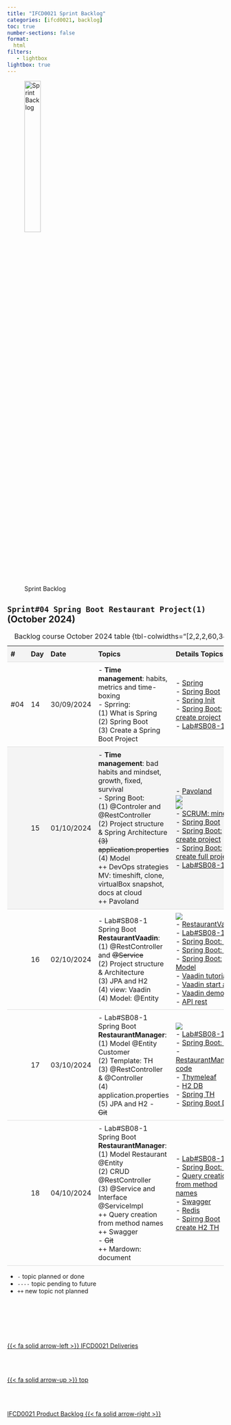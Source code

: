```yaml
---
title: "IFCD0021 Sprint Backlog"
categories: [ifcd0021, backlog]
toc: true
number-sections: false
format:
  html
filters:
   - lightbox
lightbox: true
---
```


<style>

.heatMap th { background:  #f4f4f4;}
tr:nth-child(2) {background-color: #f4f4f4;}

th, td {
  padding: 8px;
  text-align: left;
  border-bottom: 1px solid #ddd;
}

tr:hover {background-color:  #f4f4f4;}

</style>

![Sprint Backlog](/images/home/backlog.jpg){width="30%"}

<div class="heatMap">

::: {.column-page-right}


##  ``Sprint#04 Spring Boot Restaurant Project(1)`` (October 2024)

| # | Day | Date | Topics |  Details Topics |
| -- | -- | -- | -- | -- |
|  #04 | 14 | 30/09/2024 |  -  **Time management**: habits, metrics and time-boxing</br>  - Sprring: </br>   (1) What is Spring  </br>  (2)  Spring Boot </br>  (3)  Create a Spring Boot Project  | - [Spring](/spring/spring-basics.qmd){.external target='_blank'} </br>   - [Spring Boot](/springboot/boot-what-basics.qmd){.external target='_blank'} </br>  - [Spring Init](https://start.spring.io/){.external target='_blank'}  </br> - [Spring Boot: create project](/springboot/boot-what-create.qmd){.external target='_blank'} </BR>- [Lab#SB08-1](/springboot/sblab8-1.qmd){.external target='_blank'}   |
|   | 15 | 01/10/2024 |   -  **Time management**: bad habits and mindset, growth, fixed, survival </br>  - Spring Boot: </br>  (1)  @Controler and @RestController </br>   (2)  Project structure & Spring Architecture  </br>  <s>(3)  application.properties </s>  </br>  (4)  Model  </br>  ++ DevOps strategies MV: timeshift, clone, virtualBox snapshot, docs at cloud </br>   ++ Pavoland | - [Pavoland](//scrum/scrum-week1.qmd#lindy-effect--turkey-parable){.external target='_blank'}</br> ![](/images/ifcd0021-24/-6041841713917576099_121.jpg){.lightbox} </br> ![](/images/scrum/cycle-survial.PNG){.lightbox} </br> - [SCRUM: mindset](/scrum/scrum-week5.qmd){.external target='_blank'} </br> - [Spring Boot](/springboot/boot-what-basics.qmd){.external target='_blank'}  </br>  - [Spring Boot: create project](/springboot/boot-what-create.qmd){.external target='_blank'}  </br> - [Spring Boot: create full project](/springboot/boot-what-create-th-h2.qmd){.external target='_blank'} </BR>  - [Lab#SB08-1](/springboot/sblab8-1.qmd){.external target='_blank'} |
|   | 16 | 02/10/2024 |  - Lab#SB08-1 Spring Boot **RestaurantVaadin**: </br>  (1)  @RestController and <s>@Service</s>  </br>   (2)  Project structure & Architecture </br>  (3)  JPA and H2  </br>  (4)  view: Vaadin </br> (4)  Model: @Entity  | ![](/images/springboot/lab08-1-vaadin-view-restaurantVaadin.png){.lightbox} </br> - [RestaurantVaadin](https://github.com/AlbertProfe/restaurantVaadin/tree/6a3c9f133093c2d58feb9cb86ea5d44c783cfb23){.external target='_blank'} </br>- [Lab#SB08-1](/springboot/sblab8-1.qmd){.external target='_blank'} </BR>  - [Spring Boot: Data](/springboot/boot-concepts-data.qmd){.external target='_blank'} </br>  - [Spring Boot: JPA](/springboot/boot-concepts-jpa.qmd){.external target='_blank'}  </BR>  - [Spring Boot: Model](/springboot/boot-concepts-model.qmd){.external target='_blank'}  </br>  - [Vaadin tutorial](https://vaadin.com/docs/latest/getting-started/tutorial){.external target='_blank'} </br>  - [Vaadin start app](https://start.vaadin.com/app){.external target='_blank'} </br> - [Vaadin demo](https://starpass.demo.vaadin.com/bookings/customers){.external target='_blank'} </br> - [API rest](https://albertprofe.dev/devops/devops-network-rest.html){.external target='_blank'}|
|   | 17 | 03/10/2024 |  - Lab#SB08-1 Spring Boot **RestaurantManager**: </br>  (1) Model @Entity Customer  </br> (2) Template: TH  </br> (3) @RestController & @Controller </br> (4) application.properties</br> (5) JPA and H2 -  </BR> <s>Git</s> </br> | ![](/images/springmvc/mvc2.png) </br> - [Lab#SB08-1](/springboot/sblab8-1.qmd){.external target='_blank'} </BR>  - [Spring Boot: Rest](/springboot/boot-concepts-rest.qmd){.external target='_blank'} </br> - [RestaurantManager code](https://github.com/AlbertProfe/restaurantManager/tree/898494365a0bf4c96a1219b2da895b0230a86cc6){.external target='_blank'} </br> - [Thymeleaf](https://www.thymeleaf.org/){.external target='_blank'}</br> - [H2 DB](https://www.h2database.com/html/main.html){.external target='_blank'}  </br> - [Spring TH](/springboot/boot-concepts-th.qmd){.external target='_blank'} </BR>  - [Spring Boot Data](/springboot/boot-concepts-data.qmd){.external target='_blank'}|
|   | 18 | 04/10/2024 | - Lab#SB08-1 Spring Boot **RestaurantManager**: </br>  (1) Model Restaurant @Entity </br> (2) CRUD @RestController  </br>  (3) @Service and Interface @ServiceImpl  </br >  ++  Query creation from method names </br> ++ Swagger  </br>-  <s>Git</s> </br> ++ Mardown: document  | - [Lab#SB08-1](/springboot/sblab8-1.qmd){.external target='_blank'} </BR>  - [Spring Boot: Rest](/springboot/boot-concepts-rest.qmd){.external target='_blank'}  </br> - [Query creation from method names](https://docs.spring.io/spring-data/jpa/reference/jpa/query-methods.html){.external target='_blank'} </br> - [Swagger](https://swagger.io/){.external target='_blank'} </br>  - [Redis](https://redis.io/es/){.external target='_blank'} </br> - [Spirng Boot create H2 TH](/springboot/boot-what-create-th-h2.qmd){.external target='_blank'}|
: Backlog course October 2024 table {tbl-colwidths="[2,2,2,60,34]"}
:::

</div>

::: {.callout-note}
- `-` topic planned or done
- `----` topic pending to future
- `++` new topic not planned
:::


<!--- navLinks -->
<br><br>

<div class=row>
<br>
<div class='column left previous'>
<br>
[{{< fa solid arrow-left >}} IFCD0021 Deliveries](/ifcd0021-24/ifcd0021deliveries-24.qmd)
<br>
</div>
<br>
<div class='column center'>
<br>
[{{< fa solid arrow-up >}} top](#top)
<br>
</div>
<br>
<div class='column right next'>
<br>
[IFCD0021 Product Backlog  {{< fa solid arrow-right >}}](/ifcd0021-24/ifcd0021backlog-product-24.qmd)
<br>
</div>
<br>
</div>
